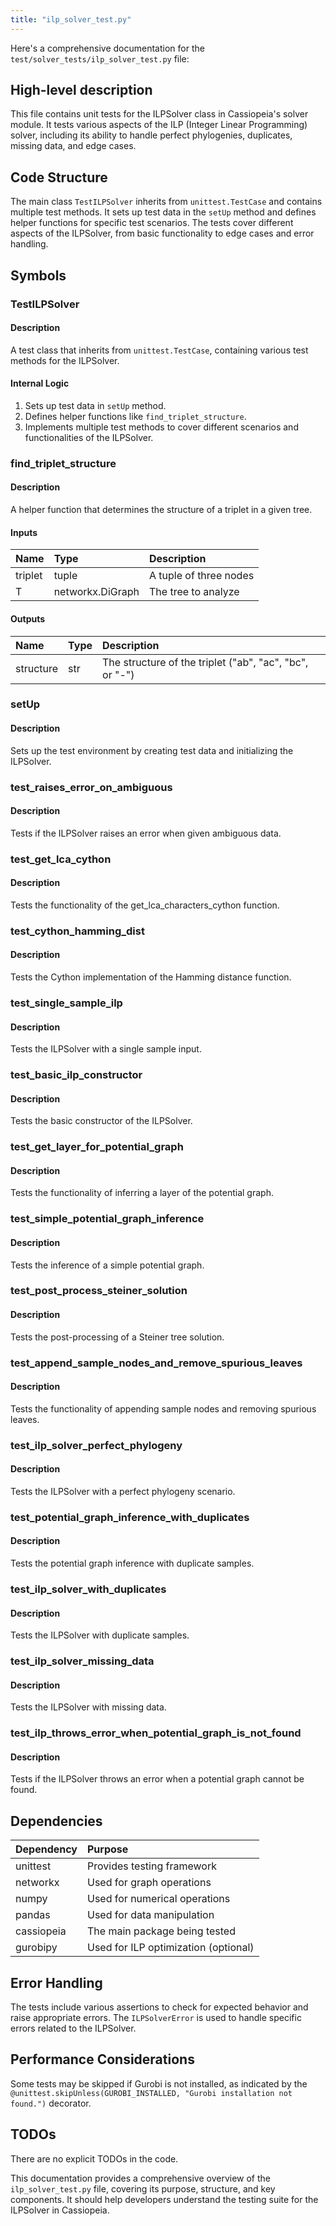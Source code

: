 ```yaml
---
title: "ilp_solver_test.py"
---
```


Here's a comprehensive documentation for the `test/solver_tests/ilp_solver_test.py` file:

## High-level description
This file contains unit tests for the ILPSolver class in Cassiopeia's solver module. It tests various aspects of the ILP (Integer Linear Programming) solver, including its ability to handle perfect phylogenies, duplicates, missing data, and edge cases.

## Code Structure
The main class `TestILPSolver` inherits from `unittest.TestCase` and contains multiple test methods. It sets up test data in the `setUp` method and defines helper functions for specific test scenarios. The tests cover different aspects of the ILPSolver, from basic functionality to edge cases and error handling.

## Symbols

### TestILPSolver
#### Description
A test class that inherits from `unittest.TestCase`, containing various test methods for the ILPSolver.

#### Internal Logic
1. Sets up test data in `setUp` method.
2. Defines helper functions like `find_triplet_structure`.
3. Implements multiple test methods to cover different scenarios and functionalities of the ILPSolver.

### find_triplet_structure
#### Description
A helper function that determines the structure of a triplet in a given tree.

#### Inputs
| Name | Type | Description |
|:-----|:-----|:------------|
| triplet | tuple | A tuple of three nodes |
| T | networkx.DiGraph | The tree to analyze |

#### Outputs
| Name | Type | Description |
|:-----|:-----|:------------|
| structure | str | The structure of the triplet ("ab", "ac", "bc", or "-") |

### setUp
#### Description
Sets up the test environment by creating test data and initializing the ILPSolver.

### test_raises_error_on_ambiguous
#### Description
Tests if the ILPSolver raises an error when given ambiguous data.

### test_get_lca_cython
#### Description
Tests the functionality of the get_lca_characters_cython function.

### test_cython_hamming_dist
#### Description
Tests the Cython implementation of the Hamming distance function.

### test_single_sample_ilp
#### Description
Tests the ILPSolver with a single sample input.

### test_basic_ilp_constructor
#### Description
Tests the basic constructor of the ILPSolver.

### test_get_layer_for_potential_graph
#### Description
Tests the functionality of inferring a layer of the potential graph.

### test_simple_potential_graph_inference
#### Description
Tests the inference of a simple potential graph.

### test_post_process_steiner_solution
#### Description
Tests the post-processing of a Steiner tree solution.

### test_append_sample_nodes_and_remove_spurious_leaves
#### Description
Tests the functionality of appending sample nodes and removing spurious leaves.

### test_ilp_solver_perfect_phylogeny
#### Description
Tests the ILPSolver with a perfect phylogeny scenario.

### test_potential_graph_inference_with_duplicates
#### Description
Tests the potential graph inference with duplicate samples.

### test_ilp_solver_with_duplicates
#### Description
Tests the ILPSolver with duplicate samples.

### test_ilp_solver_missing_data
#### Description
Tests the ILPSolver with missing data.

### test_ilp_throws_error_when_potential_graph_is_not_found
#### Description
Tests if the ILPSolver throws an error when a potential graph cannot be found.

## Dependencies
| Dependency | Purpose |
|:-----------|:--------|
| unittest | Provides testing framework |
| networkx | Used for graph operations |
| numpy | Used for numerical operations |
| pandas | Used for data manipulation |
| cassiopeia | The main package being tested |
| gurobipy | Used for ILP optimization (optional) |

## Error Handling
The tests include various assertions to check for expected behavior and raise appropriate errors. The `ILPSolverError` is used to handle specific errors related to the ILPSolver.

## Performance Considerations
Some tests may be skipped if Gurobi is not installed, as indicated by the `@unittest.skipUnless(GUROBI_INSTALLED, "Gurobi installation not found.")` decorator.

## TODOs
There are no explicit TODOs in the code.

This documentation provides a comprehensive overview of the `ilp_solver_test.py` file, covering its purpose, structure, and key components. It should help developers understand the testing suite for the ILPSolver in Cassiopeia.